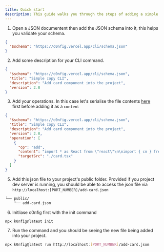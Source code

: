 ```yaml
---
title: Quick start
description: This guide walks you through the steps of adding a simple CLI tool that copies a file to your directory.
---
```


1. Open a JSON documentent then add the JSON schema into it, this helps you validate your schema.

```json {2} filename="add-card.json"
{
  "$schema": "https://c0nfig.vercel.app/cli/schema.json"
}
```

2. Add some description for your CLI command.

```json {3,4,5} filename="add-card.json"
{
  "$schema": "https://c0nfig.vercel.app/cli/schema.json",
  "title": "Simple copy CLI",
  "description": "Add card component into the project",
  "version": 2.0
}
```

3. Add your operations. In this case let's serialise the file contents [here](/tools/code-serialiser) first before adding it as a `content`

```json {6,7,8,9,10,11,12} filename="add-card.json"
{
  "$schema": "https://c0nfig.vercel.app/cli/schema.json",
  "title": "Simple copy CLI",
  "description": "Add card component into the project",
  "version": 2.0,
  "operation": [
    {
      "op": "add",
      "content": "import * as React from \"react\"\n\nimport { cn } from \"@/lib/utils\"\n\nconst Card = React.forwardRef<\n  HTMLDivElement,\n  React.HTMLAttributes<HTMLDivElement>\n>(({ className, ...props }, ref) => (\n  <div\n    ref={ref}\n    className={cn(\n      \"rounded-lg border bg-card text-card-foreground shadow-sm\",\n      className\n    )}\n    {...props}\n  />\n))\nCard.displayName = \"Card\"\n\nconst CardHeader = React.forwardRef<\n  HTMLDivElement,\n  React.HTMLAttributes<HTMLDivElement>\n>(({ className, ...props }, ref) => (\n  <div\n    ref={ref}\n    className={cn(\"flex flex-col space-y-1.5 p-6\", className)}\n    {...props}\n  />\n))\nCardHeader.displayName = \"CardHeader\"\n\nconst CardTitle = React.forwardRef<\n  HTMLParagraphElement,\n  React.HTMLAttributes<HTMLHeadingElement>\n>(({ className, ...props }, ref) => (\n  <h3\n    ref={ref}\n    className={cn(\n      \"text-2xl font-semibold leading-none tracking-tight\",\n      className\n    )}\n    {...props}\n  />\n))\nCardTitle.displayName = \"CardTitle\"\n\nconst CardDescription = React.forwardRef<\n  HTMLParagraphElement,\n  React.HTMLAttributes<HTMLParagraphElement>\n>(({ className, ...props }, ref) => (\n  <p\n    ref={ref}\n    className={cn(\"text-sm text-muted-foreground\", className)}\n    {...props}\n  />\n))\nCardDescription.displayName = \"CardDescription\"\n\nconst CardContent = React.forwardRef<\n  HTMLDivElement,\n  React.HTMLAttributes<HTMLDivElement>\n>(({ className, ...props }, ref) => (\n  <div ref={ref} className={cn(\"p-6 pt-0\", className)} {...props} />\n))\nCardContent.displayName = \"CardContent\"\n\nconst CardFooter = React.forwardRef<\n  HTMLDivElement,\n  React.HTMLAttributes<HTMLDivElement>\n>(({ className, ...props }, ref) => (\n  <div\n    ref={ref}\n    className={cn(\"flex items-center p-6 pt-0\", className)}\n    {...props}\n  />\n))\nCardFooter.displayName = \"CardFooter\"\n\nexport { Card, CardHeader, CardFooter, CardTitle, CardDescription, CardContent }\n",
      "targetSrc": "./card.tsx"
    }
  ]
}
```

5. Add this json file to your project's public folder. Provided if you project dev server is running, you should be able to access the json file via
   `http://localhost:[PORT_NUMBER]/add-card.json`

```bash {2}
└── public/
    └── add-card.json
```

6. Initliase c0nfig first with the init command

```bash {2}
npx k0nfig@latest init
```

7. Run the command and you should be seeing the new file being added into your project.

```bash {2}
npx k0nfig@latest run http://localhost:[PORT_NUMBER]/add-card.json
```
